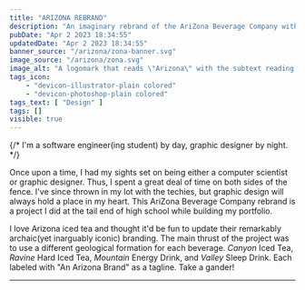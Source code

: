 ```yaml
---
title: "ARIZONA REBRAND"
description: "An imaginary rebrand of the AriZona Beverage Company with a special focus on geological formations."
pubDate: "Apr 2 2023 18:34:55"
updatedDate: "Apr 2 2023 18:34:55"
banner_source: "/arizona/zona-banner.svg"
image_source: "/arizona/zona.svg"
image_alt: "A logomark that reads \"Arizona\" with the subtext reading \"beverage company\"."
tags_icon:
    - "devicon-illustrator-plain colored"
    - "devicon-photoshop-plain colored"
tags_text: [ "Design" ]
tags: []
visible: true
---
```


{/* I'm a software engineer(ing student) by day, graphic designer by night.  */}

Once upon a time, I had my sights set on being either a computer scientist or graphic designer. Thus, I spent a great deal of time on both sides of the fence. I've since thrown in my lot with the techies, but graphic design will always hold a place in my heart. This AriZona Beverage Company rebrand is a project I did at the tail end of high school while building my portfolio. 

I love Arizona iced tea and thought it'd be fun to update their remarkably archaic(yet inarguably iconic) branding. The main thrust of the project was to use a different geological formation for each beverage. *Canyon* Iced Tea, *Ravine* Hard Iced Tea, *Mountain* Energy Drink, and *Valley* Sleep Drink. Each labeled with "An Arizona Brand" as a tagline. Take a gander!

<hr/>
<img loading="lazy" src="/arizona/bag-window-mockup.jpg" alt=""/>
<img loading="lazy" src="/arizona/laptop-stamp-mockup.jpg" alt=""/>
<img loading="lazy" src="/arizona/colored-logos.jpg" alt=""/>
<img loading="lazy" src="/arizona/canyon-ravine.jpg" alt=""/>
<img loading="lazy" src="/arizona/mountain-valley.jpg" alt=""/>
<img loading="lazy" src="/arizona/all-cans.png" alt=""/>
<img loading="lazy" src="/arizona/beverage-company.jpg" alt=""/>




